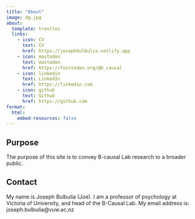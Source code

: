 ```yaml
---
title: "About"
image: dg.jpg
about:
  template: trestles
  links:
    - icon: CV
      text: CV
      href: https://josephbulbulia.netlify.app
    - icon: mastodon
      text: mastodon
      href: https://fosstodon.org/@b_causal
    - icon: linkedin
      text: LinkedIn
      href: https://linkedin.com
    - icon: github
      text: Github
      href: https://github.com
format:
  html:
    embed-resources: false
---
```



## Purpose

The purpose of this site is to convey B-causal Lab research to a broader public. 


## Contact 

My name is Joseph Bulbulia (Joe). I am a professor of psychology at Victoria of University, and head of the B-Causal Lab.
My email address is: joseph.bulbulia@vuw.ac.nz





